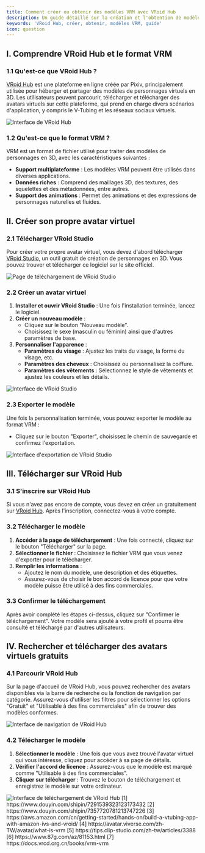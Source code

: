 ```yaml
---
title: Comment créer ou obtenir des modèles VRM avec VRoid Hub
description: Un guide détaillé sur la création et l'obtention de modèles VRM avec VRoid Hub
keywords: 'VRoid Hub, créer, obtenir, modèles VRM, guide'
icon: question
---
```


## I. Comprendre VRoid Hub et le format VRM

### 1.1 Qu'est-ce que VRoid Hub ?

[VRoid Hub](https://hub.vroid.com/) est une plateforme en ligne créée par Pixiv, principalement utilisée pour héberger et partager des modèles de personnages virtuels en 3D. Les utilisateurs peuvent parcourir, télécharger et télécharger des avatars virtuels sur cette plateforme, qui prend en charge divers scénarios d'application, y compris le V-Tubing et les réseaux sociaux virtuels.

<Frame>
  <img src="https://oss.vidol.chat/assets/37456b9e3567f181dc8decf8c4d0bb1e.webp" alt="Interface de VRoid Hub" />
</Frame>

### 1.2 Qu'est-ce que le format VRM ?

VRM est un format de fichier utilisé pour traiter des modèles de personnages en 3D, avec les caractéristiques suivantes :

- **Support multiplateforme** : Les modèles VRM peuvent être utilisés dans diverses applications.
- **Données riches** : Comprend des maillages 3D, des textures, des squelettes et des métadonnées, entre autres.
- **Support des animations** : Permet des animations et des expressions de personnages naturelles et fluides.

## II. Créer son propre avatar virtuel

### 2.1 Télécharger VRoid Studio

Pour créer votre propre avatar virtuel, vous devez d'abord télécharger [VRoid Studio](https://vroid.com/studio), un outil gratuit de création de personnages en 3D. Vous pouvez trouver et télécharger ce logiciel sur le site officiel.

<Frame>
  <img src="https://oss.vidol.chat/assets/7b278f1684abe31781fefa2b7568ec55.webp" alt="Page de téléchargement de VRoid Studio" />
</Frame>

### 2.2 Créer un avatar virtuel

1. **Installer et ouvrir VRoid Studio** : Une fois l'installation terminée, lancez le logiciel.
2. **Créer un nouveau modèle** :
   - Cliquez sur le bouton "Nouveau modèle".
   - Choisissez le sexe (masculin ou féminin) ainsi que d'autres paramètres de base.
3. **Personnaliser l'apparence** :
   - **Paramètres du visage** : Ajustez les traits du visage, la forme du visage, etc.
   - **Paramètres des cheveux** : Choisissez ou personnalisez la coiffure.
   - **Paramètres des vêtements** : Sélectionnez le style de vêtements et ajustez les couleurs et les détails.

<Frame>
  <img src="https://oss.vidol.chat/assets/73fe774a8c070dac944cd5cebac5209a.webp" alt="Interface de VRoid Studio" />
</Frame>

### 2.3 Exporter le modèle

Une fois la personnalisation terminée, vous pouvez exporter le modèle au format VRM :

- Cliquez sur le bouton "Exporter", choisissez le chemin de sauvegarde et confirmez l'exportation.

<Frame>
  <img src="https://oss.vidol.chat/assets/9352bc01fd290c0eb8b6c186c53d6aac.webp" alt="Interface d'exportation de VRoid Studio" />
</Frame>

## III. Télécharger sur VRoid Hub

### 3.1 S'inscrire sur VRoid Hub

Si vous n'avez pas encore de compte, vous devez en créer un gratuitement sur [VRoid Hub](https://hub.vroid.com/). Après l'inscription, connectez-vous à votre compte.

### 3.2 Télécharger le modèle

1. **Accéder à la page de téléchargement** : Une fois connecté, cliquez sur le bouton "Télécharger" sur la page.
2. **Sélectionner le fichier** : Choisissez le fichier VRM que vous venez d'exporter pour le télécharger.
3. **Remplir les informations** :
   - Ajoutez le nom du modèle, une description et des étiquettes.
   - Assurez-vous de choisir le bon accord de licence pour que votre modèle puisse être utilisé à des fins commerciales.

### 3.3 Confirmer le téléchargement

Après avoir complété les étapes ci-dessus, cliquez sur "Confirmer le téléchargement". Votre modèle sera ajouté à votre profil et pourra être consulté et téléchargé par d'autres utilisateurs.

## IV. Rechercher et télécharger des avatars virtuels gratuits

### 4.1 Parcourir VRoid Hub

Sur la page d'accueil de VRoid Hub, vous pouvez rechercher des avatars disponibles via la barre de recherche ou la fonction de navigation par catégorie. Assurez-vous d'utiliser les filtres pour sélectionner les options "Gratuit" et "Utilisable à des fins commerciales" afin de trouver des modèles conformes.

<Frame>
  <img src="https://oss.vidol.chat/assets/5bfeb0c69a8dcf0033f2a17f0d29ff72.webp" alt="Interface de navigation de VRoid Hub" />
</Frame>

### 4.2 Télécharger le modèle

1. **Sélectionner le modèle** : Une fois que vous avez trouvé l'avatar virtuel qui vous intéresse, cliquez pour accéder à sa page de détails.
2. **Vérifier l'accord de licence** : Assurez-vous que le modèle est marqué comme "Utilisable à des fins commerciales".
3. **Cliquer sur télécharger** : Trouvez le bouton de téléchargement et enregistrez le modèle sur votre ordinateur.

<Frame>
  <img src="https://oss.vidol.chat/assets/a62bc4011f73d9dc8f3cdc6ef5f0dcb9.webp" alt="Interface de téléchargement de VRoid Hub" />
</Frame>

<Accordion title="Références">
  [1] https://www.douyin.com/shipin/7291539323123173432  
  [2] https://www.douyin.com/shipin/7357720781213747226  
  [3] https://aws.amazon.com/cn/getting-started/hands-on/build-a-vtubing-app-with-amazon-ivs-and-vroid/  
  [4] https://avatar.viverse.com/zh-TW/avatar/what-is-vrm  
  [5] https://tips.clip-studio.com/zh-tw/articles/3388  
  [6] https://www.87g.com/az/81153.html  
  [7] https://docs.vrcd.org.cn/books/vrm-vrm
</Accordion>

